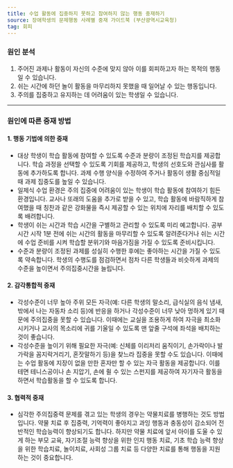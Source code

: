 ```yaml
---
title: 수업 활동에 집중하지 못하고 참여하지 않는 행동 중재하기
source: 장애학생의 문제행동 사례별 중재 가이드북 (부산광역시교육청)
tag: 회피
---
```


### 원인 분석

1. 주어진 과제나 활동이 자신의 수준에 맞지 않아 이를 회피하고자 하는 목적의 행동일 수 있습니다.
2. 쉬는 시간에 하던 놀이 활동을 마무리하지 못했을 때 일어날 수 있는 행동입니다.
3. 주의를 집중하고 유지하는 데 어려움이 있는 학생일 수 있습니다.

---

### 원인에 따른 중재 방법

#### 1. 행동 기법에 의한 중재

- 대상 학생이 학습 활동에 참여할 수 있도록 수준과 분량이 조정된 학습지를 제공합니다. 학습 과정을 선택할 수 있도록 기회를 제공하고, 학생의 선호도와 관심사를 활동에 추가하도록 합니다. 과제 수행 양식을 수정하여 주거나 활동이 생활 중심적일 때 과제 집중도를 높일 수 있습니다.
- 일제식 수업 환경은 주의 집중에 어려움이 있는 학생이 학습 활동에 참여하기 힘든 환경입니다. 교사나 또래의 도움을 추가로 받을 수 있고, 학습 활동에 바람직하게 참여했을 때 칭찬과 같은 강화물을 즉시 제공할 수 있는 위치에 자리를 배치할 수 있도록 배려합니다.
- 학생이 쉬는 시간과 학습 시간을 구별하고 관리할 수 있도록 미리 예고합니다. 공부 시간 시작 1분 전에 쉬는 시간의 활동을 마무리할 수 있도록 알려준다거나 쉬는 시간에 수업 준비를 시켜 학습할 분위기와 마음가짐을 가질 수 있도록 준비시킵니다.
- 수준과 분량이 조정된 과제를 성실히 수행한 후에는 좋아하는 시간을 가질 수 있도록 약속합니다. 학생의 수행도를 점검하면서 점차 다른 학생들과 비슷하게 과제의 수준을 높이면서 주의집중시간을 늘립니다.

#### 2. 감각통합적 중재

- 각성수준이 너무 높아 주위 모든 자극(예: 다른 학생의 말소리, 급식실의 음식 냄새, 밖에서 나는 자동차 소리 등)에 반응을 하거나 각성수준이 너무 낮아 멍하게 있기 때문에 주의집중을 못할 수 있습니다. 이때에는 교실을 조용하게 하여 자극을 최소화시키거나 교사의 목소리에 귀를 기울일 수 있도록 맨 앞줄 구석에 좌석을 배치하는 것이 좋습니다.
- 각성수준을 높이기 위해 필요한 자극(예: 신체를 이리저리 움직이기, 손가락이나 발가락을 꼼지락거리기, 혼잣말하기 등)을 찾느라 집중을 못할 수도 있습니다. 이때에는 수업 활동에 지장이 없을 만한 혼자만 할 수 있는 자극 활동을 제공합니다. 이를테면 테니스공이나 손 지압기, 손에 쥘 수 있는 스펀지를 제공하여 자기자극 활동을 하면서 학습활동을 할 수 있도록 합니다.

#### 3. 협력적 중재

- 심각한 주의집중력 문제를 겪고 있는 학생의 경우는 약물치료를 병행하는 것도 방법입니다. 약물 치료 후 집중력, 기억력이 좋아지고 과잉 행동과 충동성이 감소되어 전반적인 학습능력이 향상되기도 합니다. 하지만 약물 치료에 앞서 아이를 도울 수 있게 하는 부모 교육, 자기조절 능력 향상을 위한 인지 행동 치료, 기초 학습 능력 향상을 위한 학습치료, 놀이치료, 사회성 그룹 치료 등 다양한 치료를 통해 행동을 지원하는 것이 중요합니다.
